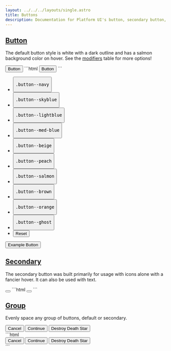 ```yaml
---
layout: ../../../layouts/single.astro
title: Buttons
description: Documentation for Platform UI's button, secondary button, and button group components.
---
```


## [Button](#button)

The default button style is white with a dark outline and has a salmon background color on hover. See the [modifiers](#modifiers) table for more options!

<Codedemo>
<button class="button">Button</button>
</Codedemo>

<Codemarkup>
```html
<button class="button">Button</button>
```
</Codemarkup>

<Modifiers>
  <Modifiersrow 
    modifier="button--lg"
    behavior="A larger button." 
  />
  <Modifiersrow 
    modifier="button--plain"
    behavior="Removes the border and background. Good for icons alone." 
  />
  <Modifiersrow 
    modifier="button--{ color }"
    behavior="Loops through Platform UI colors for background and hover coloring." 
  />
  <Modifiersrow 
    modifier="button--ghost"
    behavior="Ghost buttons! 👻"
  />
</Modifiers>

<Visualizer header="Check out different colors of buttons!">
<div class="actions block">
  <ul class="list">
    <li>
      <button class="button" data-example-elements="button--navy">
        <pre>.button--navy</pre>
      </button>
    </li>
    <li>
      <button class="button" data-example-elements="button--skyblue">
        <pre>.button--skyblue</pre>
      </button>
    </li>
    <li>
      <button class="button" data-example-elements="button--lightblue">
        <pre>.button--lightblue</pre>
      </button>
    </li>
    <li>
      <button class="button" data-example-elements="button--med-blue">
        <pre>.button--med-blue</pre>
      </button>
    </li>
    <li>
      <button class="button" data-example-elements="button--beige">
        <pre>.button--beige</pre>
      </button>
    </li>
    <li>
      <button class="button" data-example-elements="button--peach">
        <pre>.button--peach</pre>
      </button>
    </li>
    <li>
      <button class="button" data-example-elements="button--salmon">
        <pre>.button--salmon</pre>
      </button>
    </li>
    <li>
      <button class="button" data-example-elements="button--brown">
        <pre>.button--brown</pre>
      </button>
    </li>
    <li>
      <button class="button" data-example-elements="button--orange">
        <pre>.button--orange</pre>
      </button>
    </li>
    <li>
      <button class="button" data-example-elements="button--ghost text--white">
        <pre>.button--ghost</pre>
      </button>
    </li>
    <li>
      <button class="button button--salmon text--white" data-reset="true">Reset</button>
    </li>
  </ul>
</div>
<div class="results rounded-2 block background--dark p-3" data-default-class="flex flex--center-content">
  <button class="button">Example Button</button>
</div>
</Visualizer >

## [Secondary](#secondary)

The secondary button was built primarily for usage with icons alone with a fancier hover. It can also be used with text.

<Codedemo>
<button class="button button--secondary"><i class="pi-download"></i></button>
</Codedemo>

<Codemarkup>
```html
<button class="button button--secondary"><i class="pi-download"></i></button>
```
</Codemarkup>

<Modifiers secondary="true" data="true">
<Modifiersrow 
  modifier="button--secondary"
  secondary="has-text"
  attr="data-button-text"
  behavior="`data-button-text` adds custom text on hover on viewports over `991px`. Adding `has-text` will show that text at all times."
/>
</Modifiers>

## [Group](#group)

Evenly space any group of buttons, default or secondary.

<Codedemo>
<div class="button-group">
  <button class="button">Cancel</button>
  <button class="button">Continue</button>
  <button class="button">Destroy Death Star</button>
</div>
</Codedemo>

<Codemarkup>
```html
<div class="button-group">
  <button class="button">Cancel</button>
  <button class="button">Continue</button>
  <button class="button">Destroy Death Star</button>
</div>
```
</Codemarkup>
